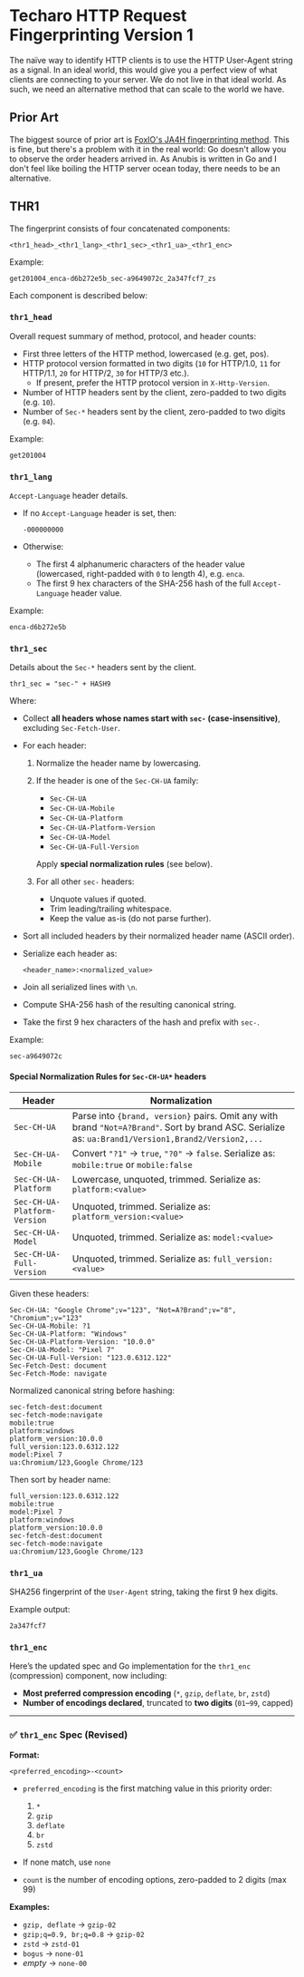 # Techaro HTTP Request Fingerprinting Version 1

The naïve way to identify HTTP clients is to use the HTTP User-Agent string as a signal. In an ideal world, this would give you a perfect view of what clients are connecting to your server. We do not live in that ideal world. As such, we need an alternative method that can scale to the world we have.

## Prior Art

The biggest source of prior art is [FoxIO's JA4H fingerprinting method](https://github.com/FoxIO-LLC/ja4/blob/main/technical_details/JA4H.md). This is fine, but there's a problem with it in the real world: Go doesn't allow you to observe the order headers arrived in. As Anubis is written in Go and I don't feel like boiling the HTTP server ocean today, there needs to be an alternative.

## THR1

The fingerprint consists of four concatenated components:

```text
<thr1_head>_<thr1_lang>_<thr1_sec>_<thr1_ua>_<thr1_enc>
```

Example:

```text
get201004_enca-d6b272e5b_sec-a9649072c_2a347fcf7_zs
```

Each component is described below:

### `thr1_head`

Overall request summary of method, protocol, and header counts:

- First three letters of the HTTP method, lowercased (e.g. get, pos).
- HTTP protocol version formatted in two digits (`10` for HTTP/1.0, `11` for HTTP/1.1, `20` for HTTP/2, `30` for HTTP/3 etc.).
  - If present, prefer the HTTP protocol version in `X-Http-Version`.
- Number of HTTP headers sent by the client, zero-padded to two digits (e.g. `10`).
- Number of `Sec-*` headers sent by the client, zero-padded to two digits (e.g. `04`).

Example:

```text
get201004
```

### `thr1_lang`

`Accept-Language` header details.

- If no `Accept-Language` header is set, then:

  ```
  -000000000
  ```

- Otherwise:
  - The first 4 alphanumeric characters of the header value (lowercased, right-padded with `0` to length 4), e.g. `enca`.
  - The first 9 hex characters of the SHA-256 hash of the full `Accept-Language` header value.

Example:

```
enca-d6b272e5b
```

### `thr1_sec`

Details about the `Sec-*` headers sent by the client.

```
thr1_sec = "sec-" + HASH9
```

Where:

- Collect **all headers whose names start with `sec-` (case-insensitive)**, excluding `Sec-Fetch-User`.
- For each header:

  1. Normalize the header name by lowercasing.
  2. If the header is one of the `Sec-CH-UA` family:

     - `Sec-CH-UA`
     - `Sec-CH-UA-Mobile`
     - `Sec-CH-UA-Platform`
     - `Sec-CH-UA-Platform-Version`
     - `Sec-CH-UA-Model`
     - `Sec-CH-UA-Full-Version`

     Apply **special normalization rules** (see below).

  3. For all other `sec-` headers:
     - Unquote values if quoted.
     - Trim leading/trailing whitespace.
     - Keep the value as-is (do not parse further).

- Sort all included headers by their normalized header name (ASCII order).
- Serialize each header as:

  ```text
  <header_name>:<normalized_value>
  ```

- Join all serialized lines with `\n`.
- Compute SHA-256 hash of the resulting canonical string.
- Take the first 9 hex characters of the hash and prefix with `sec-`.

Example:

```text
sec-a9649072c
```

#### Special Normalization Rules for `Sec-CH-UA*` headers

| Header                       | Normalization                                                                                                                                       |
| ---------------------------- | --------------------------------------------------------------------------------------------------------------------------------------------------- |
| `Sec-CH-UA`                  | Parse into `{brand, version}` pairs. Omit any with brand `"Not=A?Brand"`. Sort by brand ASC. Serialize as: `ua:Brand1/Version1,Brand2/Version2,...` |
| `Sec-CH-UA-Mobile`           | Convert `"?1"` → `true`, `"?0"` → `false`. Serialize as: `mobile:true` or `mobile:false`                                                            |
| `Sec-CH-UA-Platform`         | Lowercase, unquoted, trimmed. Serialize as: `platform:<value>`                                                                                      |
| `Sec-CH-UA-Platform-Version` | Unquoted, trimmed. Serialize as: `platform_version:<value>`                                                                                         |
| `Sec-CH-UA-Model`            | Unquoted, trimmed. Serialize as: `model:<value>`                                                                                                    |
| `Sec-CH-UA-Full-Version`     | Unquoted, trimmed. Serialize as: `full_version:<value>`                                                                                             |

Given these headers:

```text
Sec-CH-UA: "Google Chrome";v="123", "Not=A?Brand";v="8", "Chromium";v="123"
Sec-CH-UA-Mobile: ?1
Sec-CH-UA-Platform: "Windows"
Sec-CH-UA-Platform-Version: "10.0.0"
Sec-CH-UA-Model: "Pixel 7"
Sec-CH-UA-Full-Version: "123.0.6312.122"
Sec-Fetch-Dest: document
Sec-Fetch-Mode: navigate
```

Normalized canonical string before hashing:

```text
sec-fetch-dest:document
sec-fetch-mode:navigate
mobile:true
platform:windows
platform_version:10.0.0
full_version:123.0.6312.122
model:Pixel 7
ua:Chromium/123,Google Chrome/123
```

Then sort by header name:

```text
full_version:123.0.6312.122
mobile:true
model:Pixel 7
platform:windows
platform_version:10.0.0
sec-fetch-dest:document
sec-fetch-mode:navigate
ua:Chromium/123,Google Chrome/123
```

### `thr1_ua`

SHA256 fingerprint of the `User-Agent` string, taking the first 9 hex digits.

Example output:

```text
2a347fcf7
```

### `thr1_enc`

Here’s the updated spec and Go implementation for the `thr1_enc` (compression) component, now including:

- **Most preferred compression encoding** (`*`, `gzip`, `deflate`, `br`, `zstd`)
- **Number of encodings declared**, truncated to **two digits** (`01`–`99`, capped)

---

### ✅ `thr1_enc` Spec (Revised)

**Format:**

```
<preferred_encoding>-<count>
```

- `preferred_encoding` is the first matching value in this priority order:

  1. `*`
  2. `gzip`
  3. `deflate`
  4. `br`
  5. `zstd`

- If none match, use `none`
- `count` is the number of encoding options, zero-padded to 2 digits (max 99)

**Examples:**

- `gzip, deflate` → `gzip-02`
- `gzip;q=0.9, br;q=0.8` → `gzip-02`
- `zstd` → `zstd-01`
- `bogus` → `none-01`
- _empty_ → `none-00`
